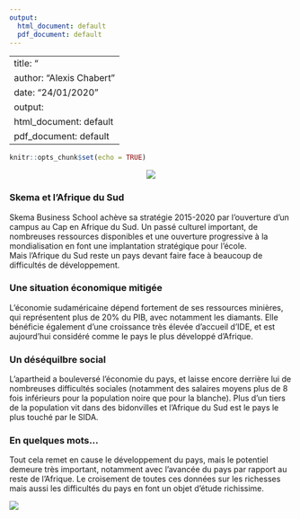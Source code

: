 ```yaml
---
output:
  html_document: default
  pdf_document: default
---
```


---
title: "<center> Why South Africa ? </center>"
author: "Alexis Chabert"
date: "24/01/2020"
output:
  html_document: default
  pdf_document: default
---


```r
knitr::opts_chunk$set(echo = TRUE)
```

<center> ![](2.jpeg) </center>

### Skema et l'Afrique du Sud 

Skema Business School achève sa stratégie 2015-2020 par l'ouverture d'un campus au Cap en Afrique du Sud. Un passé culturel important, de nombreuses ressources disponibles et une ouverture progressive à la mondialisation en font une implantation stratégique pour l'école.  
Mais l'Afrique du Sud reste un pays devant faire face à beaucoup de difficultés de développement.


### Une situation économique mitigée
L'économie sudaméricaine dépend fortement de ses ressources minières, qui représentent plus de 20% du PIB, avec notamment les diamants. Elle bénéficie également d'une croissance très élevée d'accueil d'IDE, et est aujourd'hui considéré comme le pays le plus développé d'Afrique.

### Un déséquilbre social
L'apartheid a bouleversé l'économie du pays, et laisse encore derrière lui de nombreuses difficultés sociales (notamment des salaires moyens plus de 8 fois inférieurs pour la population noire que pour la blanche).
Plus d'un tiers de la population vit dans des bidonvilles et l'Afrique du Sud est le pays le plus touché par le SIDA.

### En quelques mots...
Tout cela remet en cause le développement du pays, mais le potentiel demeure très important, notamment avec l'avancée du pays par rapport au reste de l'Afrique. Le croisement de toutes ces données sur les richesses mais aussi les difficultés du pays en font un objet d'étude richissime.


![](Lecap.jpg)
